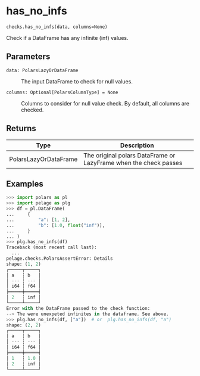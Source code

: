 # has_no_infs { #pelage.checks.has_no_infs }

`checks.has_no_infs(data, columns=None)`

Check if a DataFrame has any infinite (inf) values.

## Parameters

<code><span class="parameter-name">data</span><span class="parameter-annotation-sep">:</span> <span class="parameter-annotation">PolarsLazyOrDataFrame</span></code>

:   The input DataFrame to check for null values.

<code><span class="parameter-name">columns</span><span class="parameter-annotation-sep">:</span> <span class="parameter-annotation">Optional\[PolarsColumnType\]</span> <span class="parameter-default-sep">=</span> <span class="parameter-default">None</span></code>

:   Columns to consider for null value check. By default, all columns are checked.

## Returns

| Type                  | Description                                                      |
|-----------------------|------------------------------------------------------------------|
| PolarsLazyOrDataFrame | The original polars DataFrame or LazyFrame when the check passes |

## Examples

```python
>>> import polars as pl
>>> import pelage as plg
>>> df = pl.DataFrame(
...     {
...         "a": [1, 2],
...         "b": [1.0, float("inf")],
...     }
... )
>>> plg.has_no_infs(df)
Traceback (most recent call last):
  ...
pelage.checks.PolarsAssertError: Details
shape: (1, 2)
┌─────┬─────┐
│ a   ┆ b   │
│ --- ┆ --- │
│ i64 ┆ f64 │
╞═════╪═════╡
│ 2   ┆ inf │
└─────┴─────┘
Error with the DataFrame passed to the check function:
--> The were unexpeted infinites in the dataframe. See above.
>>> plg.has_no_infs(df, ["a"])  # or  plg.has_no_infs(df, "a")
shape: (2, 2)
┌─────┬─────┐
│ a   ┆ b   │
│ --- ┆ --- │
│ i64 ┆ f64 │
╞═════╪═════╡
│ 1   ┆ 1.0 │
│ 2   ┆ inf │
└─────┴─────┘
```